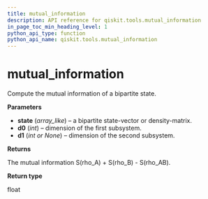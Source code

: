 ```yaml
---
title: mutual_information
description: API reference for qiskit.tools.mutual_information
in_page_toc_min_heading_level: 1
python_api_type: function
python_api_name: qiskit.tools.mutual_information
---
```


# mutual\_information

<Function id="qiskit.tools.mutual_information" name="mutual_information" isDedicatedPage={true} github="https://github.com/qiskit/qiskit/tree/stable/0.14/qiskit/tools/qi/qi.py" signature="mutual_information(state, d0, d1=None)">
  Compute the mutual information of a bipartite state.

  **Parameters**

  *   **state** (*array\_like*) – a bipartite state-vector or density-matrix.
  *   **d0** (*int*) – dimension of the first subsystem.
  *   **d1** (*int or None*) – dimension of the second subsystem.

  **Returns**

  The mutual information S(rho\_A) + S(rho\_B) - S(rho\_AB).

  **Return type**

  float
</Function>

